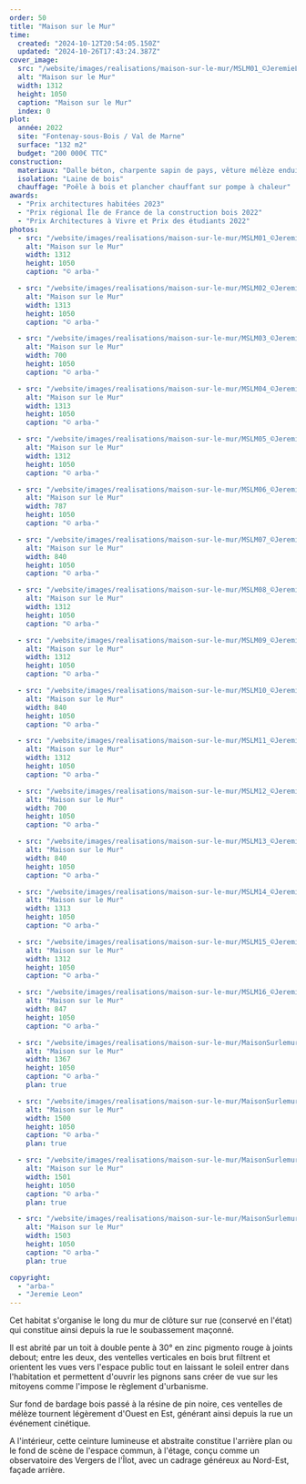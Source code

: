 ```yaml
---
order: 50
title: "Maison sur le Mur"
time:
  created: "2024-10-12T20:54:05.150Z"
  updated: "2024-10-26T17:43:24.387Z"
cover_image:
  src: "/website/images/realisations/maison-sur-le-mur/MSLM01_©JeremieLeon.jpg"
  alt: "Maison sur le Mur"
  width: 1312
  height: 1050
  caption: "Maison sur le Mur"
  index: 0
plot:
  année: 2022
  site: "Fontenay-sous-Bois / Val de Marne"
  surface: "132 m2"
  budget: "200 000€ TTC"
construction:
  materiaux: "Dalle béton, charpente sapin de pays, vêture mélèze enduit de résine de pin noire, toiture en zinc à joints debout pigmento rouge, menuiseries aluminium"
  isolation: "Laine de bois"
  chauffage: "Poêle à bois et plancher chauffant sur pompe à chaleur"
awards:
  - "Prix architectures habitées 2023"
  - "Prix régional Île de France de la construction bois 2022"
  - "Prix Architectures à Vivre et Prix des étudiants 2022"
photos:
  - src: "/website/images/realisations/maison-sur-le-mur/MSLM01_©JeremieLeon.jpg"
    alt: "Maison sur le Mur"
    width: 1312
    height: 1050
    caption: "© arba-"

  - src: "/website/images/realisations/maison-sur-le-mur/MSLM02_©JeremieLeon.jpg"
    alt: "Maison sur le Mur"
    width: 1313
    height: 1050
    caption: "© arba-"

  - src: "/website/images/realisations/maison-sur-le-mur/MSLM03_©JeremieLeon.jpg"
    alt: "Maison sur le Mur"
    width: 700
    height: 1050
    caption: "© arba-"

  - src: "/website/images/realisations/maison-sur-le-mur/MSLM04_©JeremieLeon.jpg"
    alt: "Maison sur le Mur"
    width: 1313
    height: 1050
    caption: "© arba-"

  - src: "/website/images/realisations/maison-sur-le-mur/MSLM05_©JeremieLeon.jpg"
    alt: "Maison sur le Mur"
    width: 1312
    height: 1050
    caption: "© arba-"

  - src: "/website/images/realisations/maison-sur-le-mur/MSLM06_©JeremieLeon.jpg"
    alt: "Maison sur le Mur"
    width: 787
    height: 1050
    caption: "© arba-"

  - src: "/website/images/realisations/maison-sur-le-mur/MSLM07_©JeremieLeon.jpg"
    alt: "Maison sur le Mur"
    width: 840
    height: 1050
    caption: "© arba-"

  - src: "/website/images/realisations/maison-sur-le-mur/MSLM08_©JeremieLeon.jpg"
    alt: "Maison sur le Mur"
    width: 1312
    height: 1050
    caption: "© arba-"

  - src: "/website/images/realisations/maison-sur-le-mur/MSLM09_©JeremieLeon.jpg"
    alt: "Maison sur le Mur"
    width: 1312
    height: 1050
    caption: "© arba-"

  - src: "/website/images/realisations/maison-sur-le-mur/MSLM10_©JeremieLeon.jpg"
    alt: "Maison sur le Mur"
    width: 840
    height: 1050
    caption: "© arba-"

  - src: "/website/images/realisations/maison-sur-le-mur/MSLM11_©JeremieLeon.jpg"
    alt: "Maison sur le Mur"
    width: 1312
    height: 1050
    caption: "© arba-"

  - src: "/website/images/realisations/maison-sur-le-mur/MSLM12_©JeremieLeon.jpg"
    alt: "Maison sur le Mur"
    width: 700
    height: 1050
    caption: "© arba-"

  - src: "/website/images/realisations/maison-sur-le-mur/MSLM13_©JeremieLeon.jpg"
    alt: "Maison sur le Mur"
    width: 840
    height: 1050
    caption: "© arba-"

  - src: "/website/images/realisations/maison-sur-le-mur/MSLM14_©JeremieLeon.jpg"
    alt: "Maison sur le Mur"
    width: 1313
    height: 1050
    caption: "© arba-"

  - src: "/website/images/realisations/maison-sur-le-mur/MSLM15_©JeremieLeon.jpg"
    alt: "Maison sur le Mur"
    width: 1312
    height: 1050
    caption: "© arba-"

  - src: "/website/images/realisations/maison-sur-le-mur/MSLM16_©JeremieLeon.jpg"
    alt: "Maison sur le Mur"
    width: 847
    height: 1050
    caption: "© arba-"

  - src: "/website/images/realisations/maison-sur-le-mur/MaisonSurlemurPlanMasse.png"
    alt: "Maison sur le Mur"
    width: 1367
    height: 1050
    caption: "© arba-"
    plan: true

  - src: "/website/images/realisations/maison-sur-le-mur/MaisonSurlemurPlanRdJ.png"
    alt: "Maison sur le Mur"
    width: 1500
    height: 1050
    caption: "© arba-"
    plan: true

  - src: "/website/images/realisations/maison-sur-le-mur/MaisonSurlemurPlanEtage.png"
    alt: "Maison sur le Mur"
    width: 1501
    height: 1050
    caption: "© arba-"
    plan: true

  - src: "/website/images/realisations/maison-sur-le-mur/MaisonSurlemurCoupe.png"
    alt: "Maison sur le Mur"
    width: 1503
    height: 1050
    caption: "© arba-"
    plan: true

copyright:
  - "arba-"
  - "Jeremie Leon"
---
```


Cet habitat s'organise le long du mur de clôture sur rue (conservé en l'état) qui constitue ainsi depuis la rue le soubassement maçonné.

Il est abrité par un toit à double pente à 30° en zinc pigmento rouge à joints debout; entre les deux, des ventelles verticales en bois brut filtrent et orientent les vues vers l'espace public tout en laissant le soleil entrer dans l'habitation et permettent d'ouvrir les pignons sans créer de vue sur les mitoyens comme l'impose le règlement d'urbanisme.

Sur fond de bardage bois passé à la résine de pin noire, ces ventelles de mélèze tournent légèrement d'Ouest en Est, générant ainsi depuis la rue un événement cinétique.

A l'intérieur, cette ceinture lumineuse et abstraite constitue l'arrière plan ou le fond de scène de l'espace commun, à l'étage, conçu comme un observatoire des Vergers de l'Îlot, avec un cadrage généreux au Nord-Est, façade arrière.

